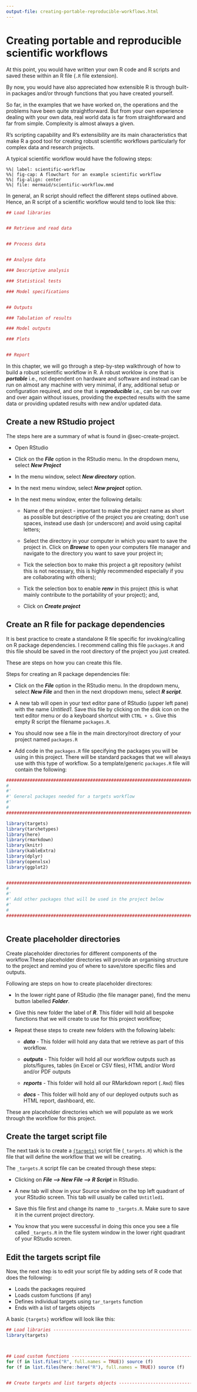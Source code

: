 ```yaml
---
output-file: creating-portable-reproducible-workflows.html
---
```


# Creating portable and reproducible scientific workflows {#sec-portable-reproducible}

At this point, you would have written your own R code and R scripts and saved these within an R file (`.R` file extension).

By now, you would have also appreciated how extensible R is through built-in packages and/or through functions that you have created yourself.

So far, in the examples that we have worked on, the operations and the problems have been quite straightforward. But from your own experience dealing with your own data, real world data is far from straightforward and far from simple. Complexity is almost always a given.

R's scripting capability and R's extensibility are its main characteristics that make R a good tool for creating robust scientific workflows particularly for complex data and research projects.

A typical scientific workflow would have the following steps:

```mermaid
%%| label: scientific-workflow
%%| fig-cap: A flowchart for an example scientific workflow
%%| fig-align: center
%%| file: mermaid/scientific-workflow.mmd
```

In general, an R script should reflect the different steps outlined above. Hence, an R script of a scientific workflow would tend to look like this:

```R
## Load libraries


## Retrieve and read data


## Process data


## Analyse data

### Descriptive analysis

### Statistical tests

### Model specifications


## Outputs

### Tabulation of results

### Model outputs

### Plots


## Report


```

In this chapter, we will go through a step-by-step walkthrough of how to build a robust scientific workflow in R. A robust worklow is one that is ***portable*** i.e., not dependent on hardware and software and instead can be run on almost any machine with very minimal, if any, additional setup or configuration required, and one that is ***reproducible*** i.e., can be run over and over again without issues, providing the expected results with the same data or providing updated results with new and/or updated data.

## Create a new RStudio project {#sec-rstudio-project}

The steps here are a summary of what is found in @sec-create-project.

::: {.callout-tip}
* Open RStudio

* Click on the ***File*** option in the RStudio menu. In the dropdown menu, select ***New Project***

* In the menu window, select ***New directory*** option.

* In the next menu window, select ***New project*** option.

* In the next menu window, enter the following details:

    * Name of the project - important to make the project name as short as possible but descriptive of the project you are creating; don't use spaces, instead use dash (or underscore) and avoid using capital letters;
    
    * Select the directory in your computer in which you want to save the project in. Click on ***Browse*** to open your computers file manager and navigate to the directory you want to save your project in;
    
    * Tick the selection box to make this project a git repository (whilst this is not necessary, this is highly recommended especially if you are collaborating with others);
    
    * Tick the selection box to enable ***renv*** in this project (this is what mainly contribute to the portability of your project); and,
    
    * Click on ***Create project***
:::
    
## Create an R file for package dependencies {#sec-packages-dependencies}

It is best practice to create a standalone R file specific for invoking/calling on R package dependencies. I recommend calling this file `packages.R` and this file should be saved in the root directory of the project you just created.

These are steps on how you can create this file.

::: {.callout-tip}
Steps for creating an R package dependencies file:

* Click on the ***File*** option in the RStudio menu. In the dropdown menu, select ***New File*** and then in the next dropdown menu, select ***R script***. 

* A new tab will open in your text editor pane of RStudio (upper left pane) with the name *Untitled1*. Save this file by clicking on the disk icon on the text editor menu or do a keyboard shortcut with `CTRL + s`. Give this empty R script the filename `packages.R`.

* You should now see a file in the main directory/root directory of your project named `packages.R`

* Add code in the `packages.R` file specifying the packages you will be using in this project. There will be standard packages that we will always use with this type of workflow. So a template/generic `packages.R` file will contain the following:


```R
################################################################################
#
#'
#' General packages needed for a targets workflow
#'
#
################################################################################

library(targets)
library(tarchetypes)
library(here)
library(rmarkdown)
library(knitr)
library(kableExtra)
library(dplyr)
library(openxlsx)
library(ggplot2)


################################################################################
#
#'
#' Add other packages that will be used in the project below
#'
#
################################################################################



```
:::

## Create placeholder directories {#sec-placeholder-directory}

Create placeholder directories for different components of the workflow.These placeholder directories will provide an organising structure to the project and remind you of where to save/store specific files and outputs.

::: {.callout-tip}
Following are steps on how to create placeholder directores:

* In the lower right pane of RStudio (the file manager pane), find the menu button labelled ***Folder***.

* Give this new folder the label of ***R***. This filder will hold all bespoke functions that we will create to use for this project workflow; 

* Repeat these steps to create new folders with the following labels:

    * ***data*** - This folder will hold any data that we retrieve as part of this workflow.
    
    * ***outputs*** - This folder will hold all our workflow outputs such as plots/figures, tables (in Excel or CSV files), HTML and/or Word and/or PDF outputs
    
    * ***reports*** - This folder will hold all our RMarkdown report (`.Rmd`) files
    
    * ***docs*** - This folder will hold any of our deployed outputs such as HTML report, dashboard, etc.

These are placeholder directories which we will populate as we work through the workflow for this project.
:::

## Create the target script file {#sec-target-script}

The next task is to create a [`{targets}`](https://books.ropensci.org/targets/) script file (`_targets.R`) which is the file that will define the workflow that we will be creating.

::: {.callout-tip}
The `_targets.R` script file can be created through these steps: 

* Clicking on ***File –> New File –> R Script*** in RStudio. 

* A new tab will show in your Source window on the top left quadrant of your RStudio screen. This tab will usually be called `Untitled1`. 

* Save this file first and change its name to `_targets.R`. Make sure to save it in the current project directory. 

* You know that you were successful in doing this once you see a file called `_targets.R` in the file system window in the lower right quadrant of your RStudio screen.
:::

## Edit the targets script file {#sec-edit-targets-file}

Now, the next step is to edit your script file by adding sets of R code that does the following:

* Loads the packages required
* Loads custom functions (if any)
* Defines individual targets using `tar_targets` function
* Ends with a list of targets objects

A basic `{targets}` workflow will look like this:

```R
## Load libraries --------------------------------------------------------------
library(targets)



## Load custom functions -------------------------------------------------------
for (f in list.files("R", full.names = TRUE)) source (f)
for (f in list.files(here::here("R"), full.names = TRUE)) source (f)


## Create targets and list targets objects -------------------------------------



```






